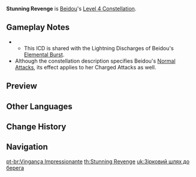 {{Constellation Infobox
|image       = Constellation Stunning Revenge.png
|description = Upon being attacked, Beidou's [[Oceanborne|Normal Attacks]] gain an additional instance of 20% {{Color|Electro DMG}} for 10s.
|level       = 4
|character   = Beidou
|scale_att1  = ATK
|utility1    = Electro DMG
}}
'''Stunning Revenge''' is [[Beidou]]'s [[Level 4 Constellation]].

==Gameplay Notes==
* {{TalentNote|icd|The extra Electro DMG}}
** This ICD is shared with the Lightning Discharges of Beidou's [[Stormbreaker|Elemental Burst]].
* Although the constellation description specifies Beidou's [[Oceanborne|Normal Attacks]], its effect applies to her Charged Attacks as well.

==Preview==
{{Preview
|file    = Stunning Revenge Preview
}}

==Other Languages==
{{Other Languages
|en      = Stunning Revenge
|zhs     = 牵星觅乡岸
|zhs_rm  = Qiān Xīng Mì Xiāng Àn
|zht     = 牽星覓鄉岸
|zht_rm  = Qiān Xīng Mì Xiāng Àn
|zh_tl   = 
|ja      = 星に導かれた岸線
|ja_rm   = Hoshi ni Michibiku Ganzen
|ja_tl   = Beach Line Guiding to Stars
|ko      = 별을 따라 찾은 고향의 땅
|ko_rm   = Byeol-eul Ttara Chajeun Gohyang-ui Ttang
|ko_tl   = The Homeland I Found After Following the Stars
|es      = Venganza súbita
|es_tl   = Sudden Vengeance
|fr      = Vengeance étonnante
|fr_tl   = Astonishing Vengeance
|ru      = Оглушающая месть
|ru_tl   = Stunning Revenge
|th      = Stunning Revenge
|vi      = Sao Trời Dẫn Lối
|vi_tl   = Sky Stars Guiding
|de      = Überwältigender Gegenschlag
|de_tl   = Overwhelming Retaliation
|id      = Stunning Revenge
|pt      = Vingança Impressionante
|pt_tl   = Impressive Vengeance
}}

==Change History==
{{Change History|1.0}}

==Navigation==
{{Talent Navbox|Beidou}}

[[pt-br:Vingança Impressionante]]
[[th:Stunning Revenge]]
[[uk:Зірковий шлях до берега]]